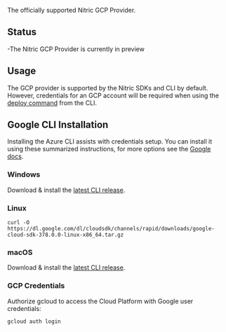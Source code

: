 The officially supported Nitric GCP Provider.

## Status

-The Nitric GCP Provider is currently in preview

## Usage

The GCP provider is supported by the Nitric SDKs and CLI by default. However, credentials for an GCP account will be required when using the [deploy command](/docs/reference/) from the CLI.

## Google CLI Installation

Installing the Azure CLI assists with credentials setup. You can install it using these summarized instructions, for more options see the [Google docs](https://cloud.google.com/sdk/docs/install).

### Windows

Download & install the [latest CLI release](https://cloud.google.com/sdk/docs/install#windows).

### Linux

```
curl -O https://dl.google.com/dl/cloudsdk/channels/rapid/downloads/google-cloud-sdk-378.0.0-linux-x86_64.tar.gz
```

### macOS

Download & install the [latest CLI release](https://cloud.google.com/sdk/docs/install#mac).

### GCP Credentials

Authorize gcloud to access the Cloud Platform with Google user credentials:

```
gcloud auth login
```
